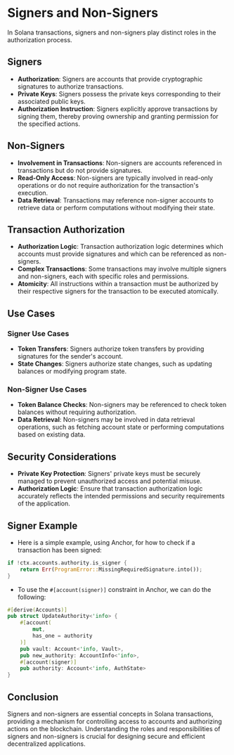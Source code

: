 # Signers and Non-Signers

In Solana transactions, signers and non-signers play distinct roles in the authorization process.

## Signers

- **Authorization**: Signers are accounts that provide cryptographic signatures to authorize transactions.
- **Private Keys**: Signers possess the private keys corresponding to their associated public keys.
- **Authorization Instruction**: Signers explicitly approve transactions by signing them, thereby proving ownership and granting permission for the specified actions.

## Non-Signers

- **Involvement in Transactions**: Non-signers are accounts referenced in transactions but do not provide signatures.
- **Read-Only Access**: Non-signers are typically involved in read-only operations or do not require authorization for the transaction's execution.
- **Data Retrieval**: Transactions may reference non-signer accounts to retrieve data or perform computations without modifying their state.

## Transaction Authorization

- **Authorization Logic**: Transaction authorization logic determines which accounts must provide signatures and which can be referenced as non-signers.
- **Complex Transactions**: Some transactions may involve multiple signers and non-signers, each with specific roles and permissions.
- **Atomicity**: All instructions within a transaction must be authorized by their respective signers for the transaction to be executed atomically.

## Use Cases

### Signer Use Cases

- **Token Transfers**: Signers authorize token transfers by providing signatures for the sender's account.
- **State Changes**: Signers authorize state changes, such as updating balances or modifying program state.

### Non-Signer Use Cases

- **Token Balance Checks**: Non-signers may be referenced to check token balances without requiring authorization.
- **Data Retrieval**: Non-signers may be involved in data retrieval operations, such as fetching account state or performing computations based on existing data.

## Security Considerations

- **Private Key Protection**: Signers' private keys must be securely managed to prevent unauthorized access and potential misuse.
- **Authorization Logic**: Ensure that transaction authorization logic accurately reflects the intended permissions and security requirements of the application.

## Signer Example

- Here is a simple example, using Anchor, for how to check if a transaction has been signed:

```rust
if !ctx.accounts.authority.is_signer {
    return Err(ProgramError::MissingRequiredSignature.into());
}
```
- To use the `#[account(signer)]` constraint in Anchor, we can do the following:

```rust
#[derive(Accounts)]
pub struct UpdateAuthority<'info> {
    #[account(
        mut,
        has_one = authority
    )]
    pub vault: Account<'info, Vault>,
    pub new_authority: AccountInfo<'info>,
    #[account(signer)]
    pub authority: Account<'info, AuthState>
}
```

## Conclusion

Signers and non-signers are essential concepts in Solana transactions, providing a mechanism for controlling access to accounts and authorizing actions on the blockchain. Understanding the roles and responsibilities of signers and non-signers is crucial for designing secure and efficient decentralized applications.
